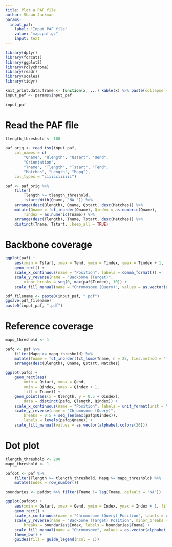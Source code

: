 ```yaml
---
title: Plot a PAF file
author: Shaun Jackman
params:
  input_paf:
    label: "Input PAF file"
    value: "map.paf.gz"
    input: text
---
```


```r
library(dplyr)
library(forcats)
library(ggplot2)
library(Polychrome)
library(readr)
library(scales)
library(tidyr)

knit_print.data.frame <- function(x, ...) kable(x) %>% paste(collapse = "\n") %>% asis_output
input_paf <- params$input_paf

input_paf
```

# Read the PAF file
```r
tlength_threshold <- 100

paf_orig <- read_tsv(input_paf,
	col_names = c(
		"Qname", "Qlength", "Qstart", "Qend",
		"Orientation",
		"Tname", "Tlength", "Tstart", "Tend",
		"Matches", "Length", "Mapq"),
	col_types = "ciiicciiiiii")

paf <- paf_orig %>%
	filter(
		Tlength >= tlength_threshold,
		!startsWith(Qname, "NW_")) %>%
	arrange(desc(Qlength), Qname, Qstart, desc(Matches)) %>%
	mutate(Qname = fct_inorder(Qname), Qindex = as.numeric(Qname),
		Tindex = as.numeric(Tname)) %>%
	arrange(desc(Tlength), Tname, Tstart, desc(Matches)) %>%
	distinct(Tname, Tstart, .keep_all = TRUE)
```

# Backbone coverage
```r
ggplot(paf) +
	aes(xmin = Tstart, xmax = Tend, ymin = Tindex, ymax = Tindex + 1, fill = Qname) +
	geom_rect() +
	scale_x_continuous(name = "Position", labels = comma_format()) +
	scale_y_reverse(name = "Backbone (Target)",
		minor_breaks = seq(0, max(paf$Tindex), 10)) +
	scale_fill_manual(name = "Chromosome (Query)", values = as.vector(alphabet.colors(26)))
```

```r
pdf_filename <- paste0(input_paf, ".pdf")
ggsave(pdf_filename)
paste0(input_paf, ".pdf")
```

# Reference coverage
```r
mapq_threshold <- 1

pafq <- paf %>%
	filter(Mapq >= mapq_threshold) %>%
	mutate(Tname = fct_inorder(fct_lump(Tname, n = 25, ties.method = "first"))) %>%
	arrange(desc(Qlength), Qname, Qstart, Matches)

ggplot(pafq) +
	geom_rect(aes(
		xmin = Qstart, xmax = Qend,
		ymin = Qindex, ymax = Qindex + 1,
		fill = Tname)) +
	geom_point(aes(x = Qlength, y = 0.5 + Qindex),
		data = distinct(pafq, Qlength, Qindex)) +
	scale_x_continuous(name = "Position", labels = unit_format(unit = "M", scale = 1e-6)) +
	scale_y_reverse(name = "Chromosome (Query)",
		breaks = 0.5 + seq_len(max(pafq$Qindex)),
		labels = levels(pafq$Qname)) +
	scale_fill_manual(values = as.vector(alphabet.colors(26)))
```

# Dot plot
```r
tlength_threshold <- 200
mapq_threshold <- 1

pafdot <- paf %>%
	filter(Tlength >= tlength_threshold, Mapq >= mapq_threshold) %>%
	mutate(Index = row_number())

boundaries <- pafdot %>% filter(Tname != lag(Tname, default = "NA"))

ggplot(pafdot) +
	aes(xmin = Qstart, xmax = Qend, ymin = Index, ymax = Index + 1, fill = Qname) +
	geom_rect() +
	scale_x_continuous(name = "Chromosome (Query) Position", labels = unit_format(unit = "M", scale = 1e-6)) +
	scale_y_reverse(name = "Backbone (Target) Position", minor_breaks = NULL,
		breaks = boundaries$Index, labels = boundaries$Tname) +
	scale_fill_manual(name = "Chromosome", values = as.vector(alphabet.colors(26))) +
	theme_bw() +
	guides(fill = guide_legend(ncol = 1))
```
